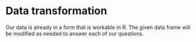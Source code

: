 # Data transformation

Our data is already in a form that is workable in R. The given data frame will be modified as needed to answer each of our questions.
